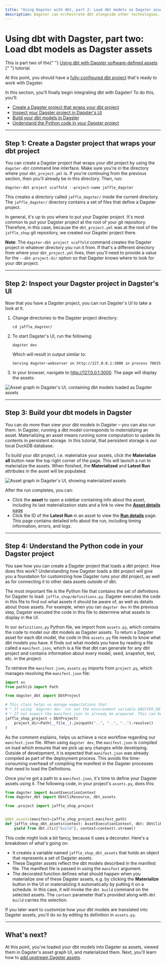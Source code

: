 ```yaml
---
title: "Using Dagster with dbt, part 2: Load dbt models as Dagster assets"
description: Dagster can orchestrate dbt alongside other technologies.
---
```


# Using dbt with Dagster, part two: Load dbt models as Dagster assets

<Note>
  This is part two of the{" "}
  <a href="/integrations/dbt/using-dbt-with-dagster">
    Using dbt with Dagster software-defined assets
  </a>{" "}
  tutorial.
</Note>

At this point, you should have a [fully-configured dbt project](/integrations/dbt/using-dbt-with-dagster/set-up-dbt-project) that's ready to work with Dagster.

In this section, you'll finally begin integrating dbt with Dagster! To do this, you'll:

- [Create a Dagster project that wraps your dbt project](#step-1-create-a-dagster-project-that-wraps-your-dbt-project)
- [Inspect your Dagster project in Dagster's UI](#step-2-inspect-your-dagster-project-in-dagsters-ui)
- [Build your dbt models in Dagster](#step-3-build-your-dbt-models-in-dagster)
- [Understand the Python code in your Dagster project](#step-4-understand-the-python-code-in-your-dagster-project)

---

## Step 1: Create a Dagster project that wraps your dbt project

You can create a Dagster project that wraps your dbt project by using the `dagster-dbt` command line interface. Make sure you're in the directory where your `dbt_project.yml` is. If you're continuing from the previous section, then you'll already be in this directory. Then, run:

```shell
dagster-dbt project scaffold --project-name jaffle_dagster
```

This creates a directory called `jaffle_dagster/` inside the current directory. The `jaffle_dagster/` directory contains a set of files that define a Dagster project.

In general, it's up to you where to put your Dagster project. It's most common to put your Dagster project at the root of your git repository. Therefore, in this case, because the `dbt_project.yml` was at the root of the `jaffle_shop` git repository, we created our Dagster project there.

**Note**: The `dagster-dbt project scaffold` command creates the Dagster project in whatever directory you run it from. If that's a different directory from where your `dbt_project.yml` lives, then you'll need to provide a value for the `--dbt-project-dir` option so that Dagster knows where to look for your dbt project.

---

## Step 2: Inspect your Dagster project in Dagster's UI

Now that you have a Dagster project, you can run Dagster's UI to take a look at it.

1. Change directories to the Dagster project directory:

   ```shell
   cd jaffle_dagster/
   ```

2. To start Dagster's UI, run the following:

   ```shell
   dagster dev
   ```

   Which will result in output similar to:

   ```shell
   Serving dagster-webserver on http://127.0.0.1:3000 in process 70635
   ```

3. In your browser, navigate to <http://127.0.0.1:3000>. The page will display the assets:

  <!--
  ![Asset graph in Dagster's UI, containing dbt models loaded as Dagster assets](/images/integrations/dbt/using-dbt-with-dagster/load-dbt-models/asset-graph.png)
  -->

<Image
alt="Asset graph in Dagster's UI, containing dbt models loaded as Dagster assets"
src="/images/integrations/dbt/using-dbt-with-dagster/load-dbt-models/asset-graph.png"
width={2688}
height={1680}
/>

---

## Step 3: Build your dbt models in Dagster

You can do more than view your dbt models in Dagster – you can also run them. In Dagster, running a dbt model corresponds to _materializing_ an asset. Materializing an asset means running some computation to update its contents in persistent storage. In this tutorial, that persistent storage is our local DuckDB database.

To build your dbt project, i.e. materialize your assets, click the **Materialize all** button near the top right corner of the page. This will launch a run to materialize the assets. When finished, the **Materialized** and **Latest Run** attributes in the asset will be populated:

<!--
![Asset graph in Dagster's UI, showing materialized assets](/images/integrations/dbt/using-dbt-with-dagster/load-dbt-models/asset-graph-materialized.png)
-->

<Image
alt="Asset graph in Dagster's UI, showing materialized assets"
src="/images/integrations/dbt/using-dbt-with-dagster/load-dbt-models/asset-graph-materialized.png"
width={2688}
height={1680}
/>

After the run completes, you can:

- Click the **asset** to open a sidebar containing info about the asset, including its last materialization stats and a link to view the [**Asset details** page](/concepts/webserver/ui#asset-details)
- Click the ID of the **Latest Run** in an asset to view the [**Run details**](/concepts/webserver/ui#run-details) page. This page contains detailed info about the run, including timing information, errors, and logs.

---

## Step 4: Understand the Python code in your Dagster project

You saw how you can create a Dagster project that loads a dbt project. How does this work? Understanding how Dagster loads a dbt project will give you a foundation for customizing how Dagster runs your dbt project, as well as for connecting it to other data assets outside of dbt.

The most important file is the Python file that contains the set of definitions for Dagster to load: `jaffle_shop/definitions.py`. Dagster executes the code in this file to find out what assets it should be aware of, as well as details about those assets. For example, when you ran `dagster dev` in the previous step, Dagster executed the code in this file to determine what assets to display in the UI.

In our `definitions.py` Python file, we import from `assets.py`, which contains the code to model our dbt models as Dagster assets. To return a Dagster asset for each dbt model, the code in this `assets.py` file needs to know what dbt models you have. It finds out what models you have by reading a file called a `manifest.json`, which is a file that dbt can generate for any dbt project and contains information about every model, seed, snapshot, test, etc. in the project.

To retrieve the `manifest.json`, `assets.py` imports from `project.py`, which manages resolving the `manifest.json` file:

```python file=integrations/dbt/tutorial/load_dbt_models/project.py startafter=start_load_manifest endbefore=end_load_manifest
import os
from pathlib import Path

from dagster_dbt import DbtProject

# This class helps us manage expectations that
# * If using `dagster dev` (or set the environment variable DAGSTER_DBT_PARSE_PROJECT_ON_LOAD) compile the manifest on load.
# * If not expect the manifest.json to already be prepared. This can be done by running this file as a script.
jaffle_shop_project = DbtProject(
    project_dir=Path(__file__).joinpath("..", "..", "..").resolve()
)
```

As the comment explains, <PyObject module="dagster_dbt" object="DbtProject" /> helps us achieve a nice workflow regarding our `manifest.json` file. When using `dagster dev`, the `manifest.json` is compiled on load which ensures that we pick up any changes while developing. Outside of development, it is expected that `manifest.json` was already compiled as part of the deployment process. This avoids the time-consuming overhead of compiling the manifest in the Dagster processes that need to load the Definitions.

Once you've got a path to a `manifest.json`, it's time to define your Dagster assets using it. The following code, in your project's `assets.py`, does this:

```python file=integrations/dbt/tutorial/load_dbt_models/assets.py startafter=start_dbt_assets endbefore=end_dbt_assets
from dagster import AssetExecutionContext
from dagster_dbt import DbtCliResource, dbt_assets

from .project import jaffle_shop_project


@dbt_assets(manifest=jaffle_shop_project.manifest_path)
def jaffle_shop_dbt_assets(context: AssetExecutionContext, dbt: DbtCliResource):
    yield from dbt.cli(["build"], context=context).stream()
```

This code might look a bit fancy, because it uses a decorator. Here's a breakdown of what's going on:

- It creates a variable named `jaffle_shop_dbt_assets` that holds an object that represents a set of Dagster assets.
- These Dagster assets reflect the dbt models described in the manifest file. The manifest file is passed in using the `manifest` argument.
- The decorated function defines what should happen when you materialize one of these Dagster assets, e.g. by clicking the **Materialize** button in the UI or materializing it automatically by putting it on a schedule. In this case, it will invoke the `dbt build` command on the selected assets. The `context` parameter that's provided along with `dbt build` carries the selection.

If you later want to customize how your dbt models are translated into Dagster assets, you'll do so by editing its definition in `assets.py`.

---

## What's next?

At this point, you've loaded your dbt models into Dagster as assets, viewed them in Dagster's asset graph UI, and materialized them. Next, you'll learn how to [add upstream Dagster assets](/integrations/dbt/using-dbt-with-dagster/upstream-assets).
